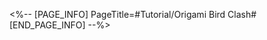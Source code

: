 <%-- [PAGE_INFO]
PageTitle=#Tutorial/Origami Bird Clash#
[END_PAGE_INFO] --%>
{{Tutorial
|sort      = 813601
|title     = Origami Bird Clash
|subtitle  = 
|type      = 
|about     = 
|image1    = Tutorial Origami Bird Clash 1.png{{subst:void|<!--$UPLOAD:<<SpriteOutput/TutorialPic/TutorialPage_813601.png>-<Tutorial Origami Bird Clash 1.png>>}}
|text1     = Origami Bird Clash is a {{Color|h|nobold=1|Match Three battling game}} where you have to match and clear fruits {{Color|h|nobold=1|within a certain number of moves}} and increase the Origami Bird's {{Color|h|nobold=1|Combat Power}}.
|image2    = Tutorial Origami Bird Clash 2.png{{subst:void|<!--$UPLOAD:<<SpriteOutput/TutorialPic/TutorialPage_813602.png>-<Tutorial Origami Bird Clash 2.png>>}}
|text2     = At the end of the turn, the system will calculate damage based on the {{Color|h|nobold=1|Combat Power difference}}.<br />If the opponent's {{Color|h|nobold=1|HP is reduced to 0}}, you win.
}}